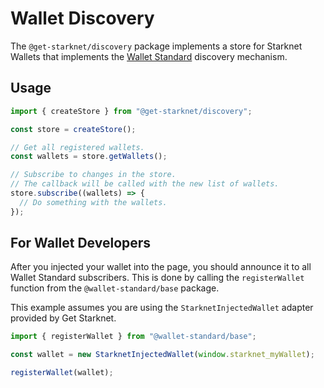 # Wallet Discovery

The `@get-starknet/discovery` package implements a store for Starknet Wallets that implements the [Wallet Standard](https://github.com/wallet-standard/wallet-standard) discovery mechanism.

## Usage

```ts
import { createStore } from "@get-starknet/discovery";

const store = createStore();

// Get all registered wallets.
const wallets = store.getWallets();

// Subscribe to changes in the store.
// The callback will be called with the new list of wallets.
store.subscribe((wallets) => {
  // Do something with the wallets.
});
```

## For Wallet Developers

After you injected your wallet into the page, you should announce it to all Wallet Standard subscribers.
This is done by calling the `registerWallet` function from the `@wallet-standard/base` package.

This example assumes you are using the `StarknetInjectedWallet` adapter provided by Get Starknet.

```ts
import { registerWallet } from "@wallet-standard/base";

const wallet = new StarknetInjectedWallet(window.starknet_myWallet);

registerWallet(wallet);
```
